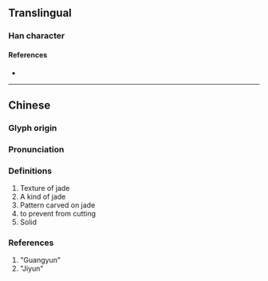 {{character info}}
==Translingual==

===Han character===
{{Han char|rn=96|rad=玉|as=05|sn=9|four=17112|canj=MGPRU|ids=⿰𤣩包}}

====References====
* {{Han ref|kx=0729.010|dkj=20896|dj=1140.260|hdz=21108.080|uh=73B8|ud=29624|bh=CFD5|bd=53205}}

----

==Chinese==
{{zh-forms}}

===Glyph origin===
{{Han etym}}

===Pronunciation===
{{zh-pron
|m=fú
|c=
|mc=y
|oc=y
|cat=
}}

===Definitions===
{{zh-hanzi}}

# Texture of jade
#A kind of jade
#Pattern carved on jade
#to prevent from cutting
#Solid

=== References ===
# "Guangyun"
# "Jiyun"
